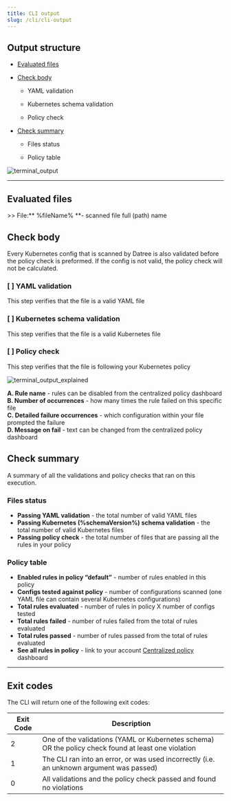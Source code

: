 ```yaml
---
title: CLI output
slug: /cli/cli-output
---
```


## Output structure

- [Evaluated files](/cli/cli-output#evaluated-files)

- [Check body](/cli/cli-output#check-body)

  - YAML validation

  - Kubernetes schema validation

  - Policy check

- [Check summary](/cli/cli-output#check-summary)

  - Files status

  - Policy table

![terminal_output](/img/cli/cli-output/1.png)

---

## Evaluated files

\>\> File:** %fileName% **- scanned file full (path) name

## Check body

Every Kubernetes config that is scanned by Datree is also validated before the policy check is preformed. If the config is not valid, the policy check will not be calculated.&#x20;

### \[ ] YAML validation

This step verifies that the file is a valid YAML file

### \[ ] Kubernetes schema validation

This step verifies that the file is a valid Kubernetes file

### \[ ] Policy check

This step verifies that the file is following your Kubernetes policy

![terminal_output_explained](/img/cli/cli-output/2.png)

**A. Rule name** - rules can be disabled from the centralized policy dashboard  
**B. Number of occurrences** - how many times the rule failed on this specific file  
**C. Detailed failure occurrences** - which configuration within your file prompted the failure  
**D. Message on fail** - text can be changed from the centralized policy dashboard  

## Check summary

A summary of all the validations and policy checks that ran on this execution. &#x20;

### Files status

- **Passing YAML validation** - the total number of valid YAML files
- **Passing Kubernetes (%schemaVersion%) schema validation** - the total number of valid Kubernetes files
- **Passing policy check** - the total number of files that are passing all the rules in your policy

### Policy table

- **Enabled rules in policy “default”** - number of rules enabled in this policy
- **Configs tested against policy** - number of configurations scanned (one YAML file can contain several Kubernetes configurations)
- **Total rules evaluated** - number of rules in policy X number of configs tested
- **Total rules failed** - number of rules failed from the total of rules evaluated
- **Total rules passed** - number of rules passed from the total of rules evaluated
- **See all rules in policy** - link to your account [Centralized policy](/dashboard/centralized-policy) dashboard

---

## Exit codes
The CLI will return one of the following exit codes:  

| Exit Code | Description |
|-----------|-------------|
| 2 | One of the validations (YAML or Kubernetes schema) OR the policy check found at least one violation |
| 1 | The CLI ran into an error, or was used incorrectly (i.e. an unknown argument was passed) |
| 0 | All validations and the policy check passed and found no violations |

